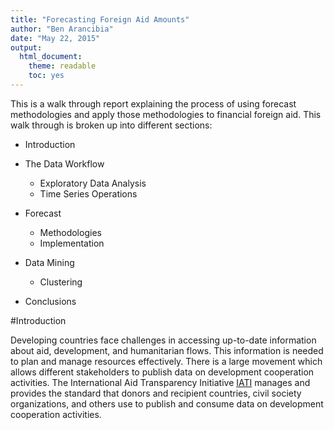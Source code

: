 ```yaml
---
title: "Forecasting Foreign Aid Amounts"
author: "Ben Arancibia"
date: "May 22, 2015"
output:
  html_document:
    theme: readable
    toc: yes
---
```


This is a walk through report explaining the process of using forecast methodologies and apply those methodologies to financial foreign aid. This walk through is broken up into different sections:

* Introduction

* The Data Workflow
    + Exploratory Data Analysis
    + Time Series Operations

* Forecast
    + Methodologies
    + Implementation

* Data Mining 
    + Clustering

* Conclusions

#Introduction

Developing countries face challenges in accessing up-to-date information about aid, development, and humanitarian flows. This information is needed to plan and manage resources effectively. There is a large movement which allows different stakeholders to publish data on development cooperation activities. The International Aid Transparency Initiative [IATI](http://www.aidtransparency.net/) manages and provides the standard that donors and recipient countries, civil society organizations, and others use to publish and consume data on development cooperation activities.





